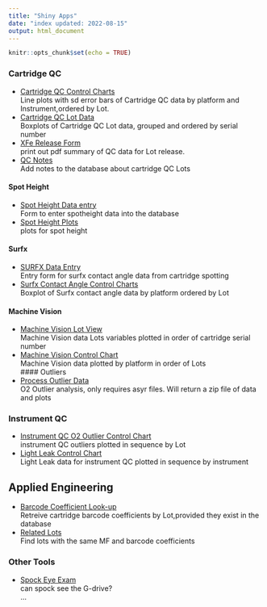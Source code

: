 ```yaml
---
title: "Shiny Apps"
date: "index updated: 2022-08-15"
output: html_document
---
```


```r
knitr::opts_chunk$set(echo = TRUE)
```

### Cartridge QC
+ [Cartridge QC Control Charts](/jarsenault/XFeCC)  
Line plots with sd error bars of Cartridge QC data by platform and Instrument,ordered by Lot.  
+ [Cartridge QC Lot Data](/jarsenault/XFeCCLot)  
Boxplots of Cartridge QC Lot data, grouped and ordered by serial number  
+ [XFe Release Form](/jarsenault/alt_rfs)  
print out pdf summary of QC data for Lot release.  
+ [QC Notes](/jarsenault/QCNOTES)  
Add notes to the database about cartridge QC Lots  
  
#### Spot Height
+ [Spot Height Data entry](/jarsenault/SpotHeight)  
Form to enter spotheight data into the database  
+ [Spot Height Plots](/jarsenault/spot_height_plot)  
plots for spot height  
  
#### Surfx
+ [SURFX Data Entry](/jarsenault/SURFXentry)  
Entry form for surfx contact angle data from cartridge spotting  
+ [Surfx Contact Angle Control Charts](/jarsenault/SurfxContactAngle)  
Boxplot of Surfx contact angle data by platform ordered by Lot  
  
#### Machine Vision
+ [Machine Vision Lot View](/jarsenault/MVData)  
Machine Vision data Lots variables plotted in order of cartridge serial number  
+ [Machine Vision Control Chart](/jarsenault/MVplatformview)  
Machine Vision data plotted by platform in order of Lots  
#### Outliers
+ [Process Outlier Data](/jarsenault/Outliers)  
O2 Outlier analysis, only requires asyr files. Will return a zip file of data and plots 
  
### Instrument QC  
+ [Instrument QC O2 Outlier Control Chart](/jarsenault/InstQCOL)  
instrument QC outliers plotted in sequence by Lot  
+ [Light Leak Control Chart](/jarsenault/lightLeakApp)  
Light Leak data for instrument QC plotted in sequence by instrument  
    
## Applied Engineering  
+ [Barcode Coefficient Look-up](/jarsenault/GetBarcodeCoefs)  
Retreive cartridge barcode coefficients by Lot,provided they exist in the database  
+ [Related Lots](/jarsenault/related_lots)   
Find lots with the same MF and barcode coefficients  
  
### Other Tools
+ [Spock Eye Exam](/jarsenault/eye_exam)  
can spock see the G-drive?   
...
